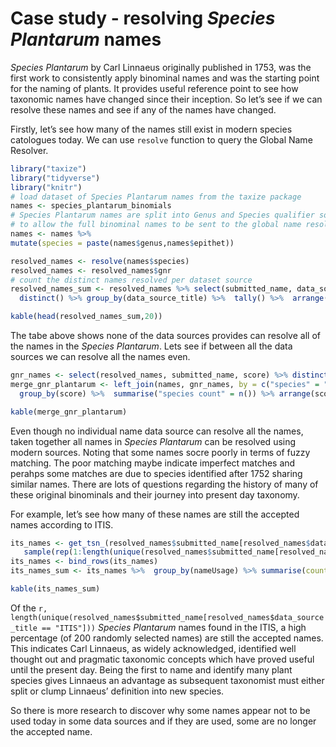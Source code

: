 <!--
%\VignetteEngine{knitr::knitr}
%\VignetteIndexEntry{Strategies for programmatic name cleaning}
%\VignetteEncoding{UTF-8}
-->

Case study - resolving *Species Plantarum* names
================================================

*Species Plantarum* by Carl Linnaeus originally published in 1753, was the first work to consistently apply binominal names and was the starting point for the naming of plants. It provides useful reference point to see how taxonomic names have changed since their inception. So let's see if we can resolve these names and see if any of the names have changed. 

Firstly, let's see how many of the names still exist in modern species catologues today. We can use ```resolve``` function to query the Global Name Resolver.

```r
library("taxize")
library("tidyverse")
library("knitr")
# load dataset of Species Plantarum names from the taxize package
names <- species_plantarum_binomials
# Species Plantarum names are split into Genus and Species qualifier so need to be pasted together
# to allow the full binominal names to be sent to the global name resolver
names <- names %>% 
mutate(species = paste(names$genus,names$epithet))

resolved_names <- resolve(names$species)
resolved_names <- resolved_names$gnr
# count the distinct names resolved per dataset source
resolved_names_sum <- resolved_names %>% select(submitted_name, data_source_title) %>% 
  distinct() %>% group_by(data_source_title) %>%  tally() %>%  arrange(desc(n))

kable(head(resolved_names_sum,20))

```

The tabe above shows none of the data sources provides can resolve all of the names in the *Species Plantarum*. Lets see if between all the data sources we can resolve all the names even.

```r

gnr_names <- select(resolved_names, submitted_name, score) %>% distinct()
merge_gnr_plantarum <- left_join(names, gnr_names, by = c("species" = "submitted_name")) %>%
  group_by(score) %>%  summarise("species count" = n()) %>% arrange(score)

kable(merge_gnr_plantarum)

```

Even though no individual name data source can resolve all the names, taken together all names in *Species Plantarum* can be resolved using modern sources. Noting that some names socre poorly in terms of fuzzy matching. The poor matching maybe indicate imperfect matches and perahps some matches are due to species identified after 1752 sharing similar names. There are lots of questions regarding the history of many of these original binominals and their journey into present day taxonomy.  

For example, let's see how many of these names are still the accepted names according to ITIS.

```r



its_names <- get_tsn_(resolved_names$submitted_name[resolved_names$data_source_title == "ITIS"][
   sample(rep(1:length(unique(resolved_names$submitted_name[resolved_names$data_source_title == "ITIS"]))), 200)])
its_names <- bind_rows(its_names)
its_names_sum <- its_names %>%  group_by(nameUsage) %>% summarise(count = 100 / 205 * n()) 

kable(its_names_sum)

```


Of the `r, length(unique(resolved_names$submitted_name[resolved_names$data_source_title == "ITIS"]))` *Species Plantarum* names found in the ITIS, a high percentage (of 200 randomly selected names) are still the accepted names. This indicates Carl Linnaeus, as widely acknowledged, identified well thought out and pragmatic taxonomic concepts which have proved useful until the present day. Being the first to name and identify many plant species gives Linnaeus an advantage as subsequent taxonomist must either split or clump Linnaeus' definition into new species. 

So there is more research to discover why some names appear not to be used today in some data sources and if they are used, some are no longer the accepted name.

